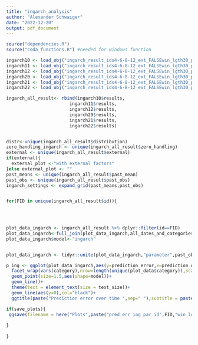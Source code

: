```yaml
---
title: "ingarch_analysis"
author: "Alexander Schwaiger"
date: "2022-12-20"
output: pdf_document
---
```


```r
source("dependencies.R")
source("coda_functions.R") #needed for windows function
```


```r
ingarch10 <- load_obj("ingarch_result_ids4-6-8-12_ext_FALSEwin_lgth30_pobs1_pmeansu0.RData")
ingarch11 <- load_obj("ingarch_result_ids4-6-8-12_ext_FALSEwin_lgth30_pobs1_pmeansu1.RData")
ingarch12 <- load_obj("ingarch_result_ids4-6-8-12_ext_FALSEwin_lgth30_pobs1_pmeansu2.RData")
ingarch20 <- load_obj("ingarch_result_ids4-6-8-12_ext_FALSEwin_lgth30_pobs2_pmeansu0.RData")
ingarch21 <- load_obj("ingarch_result_ids4-6-8-12_ext_FALSEwin_lgth30_pobs2_pmeansu1.RData")
ingarch22 <- load_obj("ingarch_result_ids4-6-8-12_ext_FALSEwin_lgth30_pobs2_pmeansu2.RData")

ingarch_all_result<- rbind(ingarch10$results,
                        ingarch11$results,
                        ingarch12$results,
                        ingarch20$results,
                        ingarch21$results,
                        ingarch22$results)


distr<-unique(ingarch_all_result$distribution)
zero_handling_ingarch <- unique(ingarch_all_result$zero_handling)
external <- unique(ingarch_all_result$external)
if(external){
  external_plot <-"with external factors"
}else external_plot <- ""
past_means <- unique(ingarch_all_result$past_mean)
past_obs <- unique(ingarch_all_result$past_obs)
ingarch_settings <- expand_grid(past_means,past_obs)



```


```r
for(FID in unique(ingarch_all_result$id)){
  
  


plot_data_ingarch <- ingarch_all_result %>% dplyr::filter(id==FID)
plot_data_ingarch<-full_join(plot_data_ingarch,all_dates_and_categories)
plot_data_ingarch$model<-"ingarch"


plot_data_ingarch <- tidyr::unite(plot_data_ingarch,"parameter",past_obs,past_mean,remove = F)

p_ing <- ggplot(plot_data_ingarch,aes(y=prediction_error,x=prediction_date,col=parameter))+
  facet_wrap(vars(category),nrow=length(unique(plot_data$category)),scales = "free")+
  geom_point(size=1.5,aes(shape=model))+
  geom_line()+
  theme(text = element_text(size = text_size))+
  geom_line(aes(y=0),col="black")+
  ggtitle(paste("Prediction error over time ",sep=" "),subtitle = paste("Fridge ID:",FID,",base window length:",frame,sep=" "))

if(save_plots){
 ggsave(filename = here("Plots",paste("pred_err_ing_par_id",FID,"win_lgth",frame,".png",sep="")),plot=p_ing,height = 15,width = 20)
 
}
  
}
```

